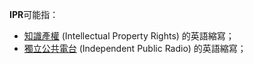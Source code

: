 '''IPR'''可能指：
* [[知識產權|知識產權]] (Intellectual Property Rights) 的英語縮寫；
* [[獨立公共電台|獨立公共電台]] (Independent Public Radio) 的英語縮寫；

{{disambig|cat=三字拉丁字母縮寫消歧義}}